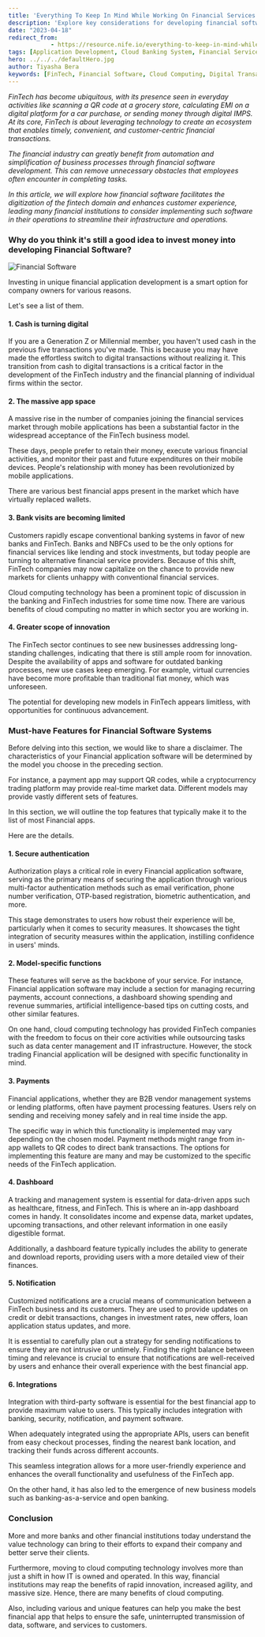 ```yaml
---
title: 'Everything To Keep In Mind While Working On Financial Services Application'
description: 'Explore key considerations for developing financial software, including trends, essential features, and benefits of cloud computing in FinTech.'
date: "2023-04-18"
redirect_from: 
            - https://resource.nife.io/everything-to-keep-in-mind-while-working-on-financial-services-application/
tags: [Application Development, Cloud Banking System, Financial Services]
hero: ../../../defaultHero.jpg
author: Tiyasha Bera
keywords: [FinTech, Financial Software, Cloud Computing, Digital Transactions, Financial Applications]
---
```


_FinTech has become ubiquitous, with its presence seen in everyday activities like scanning a QR code at a grocery store, calculating EMI on a digital platform for a car purchase, or sending money through digital IMPS. At its core, FinTech is about leveraging technology to create an ecosystem that enables timely, convenient, and customer-centric financial transactions._

_The financial industry can greatly benefit from automation and simplification of business processes through financial software development. This can remove unnecessary obstacles that employees often encounter in completing tasks._

_In this article, we will explore how financial software facilitates the digitization of the fintech domain and enhances customer experience, leading many financial institutions to consider implementing such software in their operations to streamline their infrastructure and operations._

### **Why do you think it's still a good idea to invest money into developing Financial Software?**

![Financial Software](https://raw.githubusercontent.com/nifetency/nife-blog-content/main/blog/img/Financial-Software-768x628.png)
<br/>


 
Investing in unique financial application development is a smart option for company owners for various reasons.

Let's see a list of them.

#### **1. Cash is turning digital**

If you are a Generation Z or Millennial member, you haven't used cash in the previous five transactions you've made. This is because you may have made the effortless switch to digital transactions without realizing it. This transition from cash to digital transactions is a critical factor in the development of the FinTech industry and the financial planning of individual firms within the sector.

#### **2. The massive app space**

A massive rise in the number of companies joining the financial services market through mobile applications has been a substantial factor in the widespread acceptance of the FinTech business model.

These days, people prefer to retain their money, execute various financial activities, and monitor their past and future expenditures on their mobile devices. People's relationship with money has been revolutionized by mobile applications.

There are various best financial apps present in the market which have virtually replaced wallets.

#### **3. Bank visits are becoming limited**

Customers rapidly escape conventional banking systems in favor of new banks and FinTech. Banks and NBFCs used to be the only options for financial services like lending and stock investments, but today people are turning to alternative financial service providers. Because of this shift, FinTech companies may now capitalize on the chance to provide new markets for clients unhappy with conventional financial services.

Cloud computing technology has been a prominent topic of discussion in the banking and FinTech industries for some time now. There are various benefits of cloud computing no matter in which sector you are working in.

#### **4. Greater scope of innovation**

The FinTech sector continues to see new businesses addressing long-standing challenges, indicating that there is still ample room for innovation. Despite the availability of apps and software for outdated banking processes, new use cases keep emerging. For example, virtual currencies have become more profitable than traditional fiat money, which was unforeseen.

The potential for developing new models in FinTech appears limitless, with opportunities for continuous advancement.

### **Must-have Features for Financial Software Systems**

Before delving into this section, we would like to share a disclaimer. The characteristics of your Financial application software will be determined by the model you choose in the preceding section.

For instance, a payment app may support QR codes, while a cryptocurrency trading platform may provide real-time market data. Different models may provide vastly different sets of features.

In this section, we will outline the top features that typically make it to the list of most Financial apps.

Here are the details.

#### **1. Secure authentication**

Authorization plays a critical role in every Financial application software, serving as the primary means of securing the application through various multi-factor authentication methods such as email verification, phone number verification, OTP-based registration, biometric authentication, and more.

This stage demonstrates to users how robust their experience will be, particularly when it comes to security measures. It showcases the tight integration of security measures within the application, instilling confidence in users' minds.

#### **2. Model-specific functions**

These features will serve as the backbone of your service. For instance, Financial application software may include a section for managing recurring payments, account connections, a dashboard showing spending and revenue summaries, artificial intelligence-based tips on cutting costs, and other similar features.

On one hand, cloud computing technology has provided FinTech companies with the freedom to focus on their core activities while outsourcing tasks such as data center management and IT infrastructure. However, the stock trading Financial application will be designed with specific functionality in mind.

#### **3. Payments**

Financial applications, whether they are B2B vendor management systems or lending platforms, often have payment processing features. Users rely on sending and receiving money safely and in real time inside the app.

The specific way in which this functionality is implemented may vary depending on the chosen model. Payment methods might range from in-app wallets to QR codes to direct bank transactions. The options for implementing this feature are many and may be customized to the specific needs of the FinTech application.

#### **4. Dashboard**

A tracking and management system is essential for data-driven apps such as healthcare, fitness, and FinTech. This is where an in-app dashboard comes in handy. It consolidates income and expense data, market updates, upcoming transactions, and other relevant information in one easily digestible format.

Additionally, a dashboard feature typically includes the ability to generate and download reports, providing users with a more detailed view of their finances.

#### **5. Notification**

Customized notifications are a crucial means of communication between a FinTech business and its customers. They are used to provide updates on credit or debit transactions, changes in investment rates, new offers, loan application status updates, and more.

It is essential to carefully plan out a strategy for sending notifications to ensure they are not intrusive or untimely. Finding the right balance between timing and relevance is crucial to ensure that notifications are well-received by users and enhance their overall experience with the best financial app.

#### **6. Integrations**

Integration with third-party software is essential for the best financial app to provide maximum value to users. This typically includes integration with banking, security, notification, and payment software.

When adequately integrated using the appropriate APIs, users can benefit from easy checkout processes, finding the nearest bank location, and tracking their funds across different accounts.

This seamless integration allows for a more user-friendly experience and enhances the overall functionality and usefulness of the FinTech app.

On the other hand, it has also led to the emergence of new business models such as banking-as-a-service and open banking.

### **Conclusion**

More and more banks and other financial institutions today understand the value technology can bring to their efforts to expand their company and better serve their clients.

Furthermore, moving to cloud computing technology involves more than just a shift in how IT is owned and operated. In this way, financial institutions may reap the benefits of rapid innovation, increased agility, and massive size. Hence, there are many benefits of cloud computing.

Also, including various and unique features can help you make the best financial app that helps to ensure the safe, uninterrupted transmission of data, software, and services to customers.
